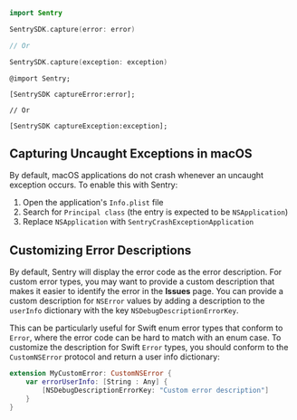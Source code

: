 ```swift {tabTitle:Swift}
import Sentry

SentrySDK.capture(error: error)

// Or

SentrySDK.capture(exception: exception)

```

```objc {tabTitle:Objective-C}
@import Sentry;

[SentrySDK captureError:error];

// Or

[SentrySDK captureException:exception];
```

## Capturing Uncaught Exceptions in macOS

By default, macOS applications do not crash whenever an uncaught exception occurs. To enable this with Sentry:

1. Open the application's `Info.plist` file
2. Search for `Principal class` (the entry is expected to be `NSApplication`)
3. Replace `NSApplication` with `SentryCrashExceptionApplication`

## Customizing Error Descriptions

By default, Sentry will display the error code as the error description. For custom error types, you may want to provide a custom description that makes it easier to identify the error in the **Issues** page. You can provide a custom description for `NSError` values by adding a description to the `userInfo` dictionary with the key `NSDebugDescriptionErrorKey`.

This can be particularly useful for Swift enum error types that conform to `Error`, where the error code can be hard to match with an enum case. To customize the description for Swift `Error` types, you should conform to the `CustomNSError` protocol and return a user info dictionary:

```swift {tabTitle:Swift}
extension MyCustomError: CustomNSError {
    var errorUserInfo: [String : Any] {
        [NSDebugDescriptionErrorKey: "Custom error description"]
    }
}
```
